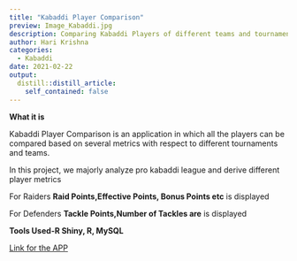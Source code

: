 ```yaml
---
title: "Kabaddi Player Comparison"
preview: Image_Kabaddi.jpg
description: Comparing Kabaddi Players of different teams and tournaments based on important metrics
author: Hari Krishna
categories:
  - Kabaddi
date: 2021-02-22
output:
  distill::distill_article:
    self_contained: false
---
```


**What it is**

Kabaddi Player Comparison is an application in which all the players can be compared based on several metrics with respect to different tournaments and teams.

In this project, we majorly analyze pro kabaddi league and derive different player metrics

For Raiders **Raid Points,Effective Points, Bonus Points etc** is displayed

For Defenders **Tackle Points,Number of Tackles are** is displayed

**Tools Used-R Shiny, R, MySQL**

[Link for the APP](https://harikrishna19.shinyapps.io/Player_Profiling_Kabaddi/)
